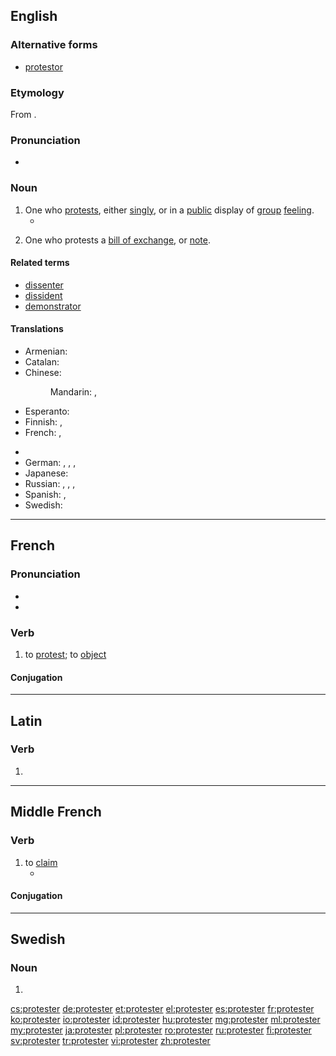 ==English==

===Alternative forms===
* [[protestor]]

===Etymology===
From {{suffix|protest|er|lang=en}}.

===Pronunciation=== 
* {{a|US}} {{IPA|/pɹəˈtestəɹ/|/ˈpɹoʊtestəɹ/|lang=en}}

===Noun===
{{en-noun}}

# One who [[protest]]s, either [[singly]], or in a [[public]] display of [[group]] [[feeling]].
#*{{quote-magazine|date=2013-06-07|author={{w|Gary Younge}}
|volume=188|issue=26|page=18|magazine={{w|The Guardian Weekly}}
|title=[http://www.guardian.co.uk/commentisfree/2013/jun/02/hypocrisy-lies-at-heart-bradley-manning-trial Hypocrisy lies at heart of Manning prosecution]
|passage=The dispatches [&hellip;] also exposed the blatant discrepancy between the west's professed values and actual foreign policies. Having lectured the Arab world about democracy for years, its collusion in suppressing freedom was undeniable as '''protesters''' were met by weaponry and tear gas made in the west, employed by a military trained by westerners.}}
#: {{usex|The '''protesters''' thronged Trafalgar Square and sang anti-war songs.}}
# {{context|legal|lang=en}} One who protests a [[bill of exchange]], or [[note]].

====Related terms====
* [[dissenter]]
* [[dissident]]
* [[demonstrator]]

====Translations====
{{trans-top|person who protests}}
* Armenian: {{t-|hy|բողոքավոր|tr=bołokʿavor|sc=Armn}}
* Catalan: {{t-|ca|protestant|m|f}}
* Chinese:
*: Mandarin: {{t|cmn|抗議者|sc=Hani}}, {{t|cmn|抗议者|tr=kàngyìzhě|sc=Hani}}
* Esperanto: {{t-|eo|protestanto}}
* Finnish: {{t|fi|mielenosoittaja}}, {{t|fi|protestoija}}
* French: {{t+|fr|manifestant|m}}, {{t+|fr|manifestante|f}}
{{trans-mid}}
* {{trreq|ka}}
* German: {{t+|de|Protestant|m}}, {{t-|de|Protestierender|m}}, {{t+|de|Protestierer|m}}, {{t+|de|Protestler|m}}
* Japanese: {{t-|ja|抗議者|tr=こうぎしゃ, kōgisha|sc=Jpan}}
* Russian: {{t+|ru|демонстрант|m|tr=demonstránt|sc=Cyrl}}, {{t+|ru|демонстрантка|f|tr=demonstrántka|sc=Cyrl}}, {{t+|ru|протестовать|m|tr=protestújuščij|alt=протестующий|sc=Cyrl}}, {{t+|ru|протестовать|f|tr=protestújuščaja|alt=протестующая|sc=Cyrl}}
* Spanish: {{t-|es|protestante|m}}, {{t-|es|manifestante|m}}
* Swedish: {{t+|sv|protestant}}
{{trans-bottom}}

----

==French==

===Pronunciation===
* {{IPA|/pʁɔ.tɛs.te/|lang=fr}}
* {{audio|Fr-protester.ogg|protester}}

===Verb===
{{fr-verb}}

# to [[protest]]; to [[object]]

====Conjugation====
{{fr-conj-er|protest|avoir}}

----

==Latin==

===Verb===
{{la-verb-form|prōtester}}

# {{conjugation of|protestor|prōtestor|1|s|pres|act|sub|lang=la}}

----

==Middle French==

===Verb===
{{head|frm|verb}}

# to [[claim]]
#* {{quote-book|year=1552|title=Le Tiers Livre|author=[[w:François Rabelais|François Rabelais]]|passage=Lucillius, lequel '''protestoit''' n'escrire que a ses Tarentins & Consentinois|translation=<!--please translate this into Modern English-->}}

====Conjugation====
{{frm-conj-er|protest}}

----

==Swedish==

===Noun===
{{head|sv|noun form}}

# {{sv-noun-form-indef-pl|protest}}

[[cs:protester]]
[[de:protester]]
[[et:protester]]
[[el:protester]]
[[es:protester]]
[[fr:protester]]
[[ko:protester]]
[[io:protester]]
[[id:protester]]
[[hu:protester]]
[[mg:protester]]
[[ml:protester]]
[[my:protester]]
[[ja:protester]]
[[pl:protester]]
[[ro:protester]]
[[ru:protester]]
[[fi:protester]]
[[sv:protester]]
[[tr:protester]]
[[vi:protester]]
[[zh:protester]]